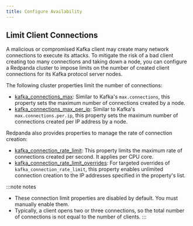 ```yaml
---
title: Configure Availability 
---
```


<head>
    <meta name="title" content="Configure Availability | Redpanda Docs"/>
    <meta name="description" content="Guidelines for configuring Redpanda clusters for optimal availability."/>
</head>


<ConfigureAvailabilityIntro/>

## Limit Client Connections

A malicious or compromised Kafka client may create many network connections to execute its attacks. To mitigate the risk of a bad client creating too many connections and taking down a node, you can configure a Redpanda cluster to impose limits on the number of created client connections for its Kafka protocol server nodes. 

The following cluster properties limit the number of connections:

- [kafka_connections_max](../../../reference/cluster-properties#kafka_connections_max): Similar to Kafka's `max.connections`, this property sets the maximum number of connections created by a node.
- [kafka_connections_max_per_ip](../../../reference/cluster-properties#kafka_connections_max_per_ip): Similar to Kafka's `max.connections.per.ip`, this property sets the maximum number of connections created per IP address by a node.

Redpanda also provides properties to manage the rate of connection creation:

- [kafka_connection_rate_limit](../../../reference/cluster-properties#kafka_connection_rate_limit): This property limits the maximum rate of connections created per second. It applies per CPU core.
- [kafka_connection_rate_limit_overrides](../../../reference/cluster-properties#kafka_connection_rate_limit_overrides): For targeted overrides of `kafka_connection_rate_limit`, this property enables unlimited connection creation to the IP addresses specified in the property's list.

:::note notes
- These connection limit properties are disabled by default. You must manually enable them.
- Typically, a client opens two or three connections, so the total number of connections is not equal to the number of clients.
:::

